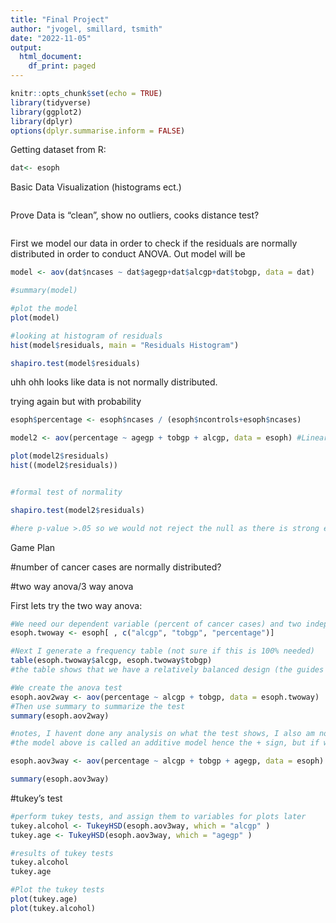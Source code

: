 ```yaml
---
title: "Final Project"
author: "jvogel, smillard, tsmith"
date: "2022-11-05"
output:
  html_document:
    df_print: paged
---
```


```r
knitr::opts_chunk$set(echo = TRUE)
library(tidyverse)
library(ggplot2)
library(dplyr)
options(dplyr.summarise.inform = FALSE)
```

Getting dataset from R:

```r
dat<- esoph
```


Basic Data Visualization (histograms ect.)
```r

```

Prove Data is "clean", show no outliers, cooks distance test? 

```r

```

First we model our data in order to check if the residuals are normally distributed in order to conduct ANOVA. Out model will be 

```r

model <- aov(dat$ncases ~ dat$agegp+dat$alcgp+dat$tobgp, data = dat)

#summary(model)

#plot the model
plot(model)

#looking at histogram of residuals
hist(model$residuals, main = "Residuals Histogram")


```
  


```r
shapiro.test(model$residuals)
```

uhh ohh looks like data is not normally distributed.

trying again but with probability 

```r
esoph$percentage <- esoph$ncases / (esoph$ncontrols+esoph$ncases)

model2 <- aov(percentage ~ agegp + tobgp + alcgp, data = esoph) #Linear model is created in order to apply anova test

plot(model2$residuals)
hist((model2$residuals))


#formal test of normality

shapiro.test(model2$residuals)

#here p-value >.05 so we would not reject the null as there is strong evidence against rejecting the null.


```






Game Plan


#number of cancer cases are normally distributed?







#two way anova/3 way anova

First lets try the two way anova:

```r
#We need our dependent variable (percent of cancer cases) and two independent variables (I picked tobacco and alcohol use) in their own data set.
esoph.twoway <- esoph[ , c("alcgp", "tobgp", "percentage")]

#Next I generate a frequency table (not sure if this is 100% needed)
table(esoph.twoway$alcgp, esoph.twoway$tobgp)
#the table shows that we have a relatively balanced design (the guides words not mine)

#We create the anova test
esoph.aov2way <- aov(percentage ~ alcgp + tobgp, data = esoph.twoway)
#Then use summary to summarize the test
summary(esoph.aov2way)

#notes, I havent done any analysis on what the test shows, I also am not sure if we want to assume the variables interact at all
#the model above is called an additive model hence the + sign, but if we think the variables interact we can use an * instead of the +

```

```r
esoph.aov3way <- aov(percentage ~ alcgp + tobgp + agegp, data = esoph)

summary(esoph.aov3way)

```


#tukey's test

```r
#perform tukey tests, and assign them to variables for plots later
tukey.alcohol <- TukeyHSD(esoph.aov3way, which = "alcgp" )
tukey.age <- TukeyHSD(esoph.aov3way, which = "agegp" )
```

```r
#results of tukey tests
tukey.alcohol
tukey.age
```

```r
#Plot the tukey tests
plot(tukey.age)
plot(tukey.alcohol)
```